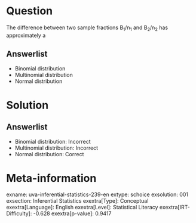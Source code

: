 Question
========

The difference between two sample fractions B~1~/n~1~ and B~2~/n~2~ has approximately a

Answerlist
----------

* Binomial distribution
* Multinomial distribution
* Normal distribution

Solution
========

Answerlist
----------

* Binomial distribution: Incorrect
* Multinomial distribution: Incorrect
* Normal distribution: Correct

Meta-information
================
exname: uva-inferential-statistics-239-en
extype: schoice
exsolution: 001
exsection: Inferential Statistics
exextra[Type]: Conceptual
exextra[Language]: English
exextra[Level]: Statistical Literacy
exextra[IRT-Difficulty]: -0.628
exextra[p-value]: 0.9417
